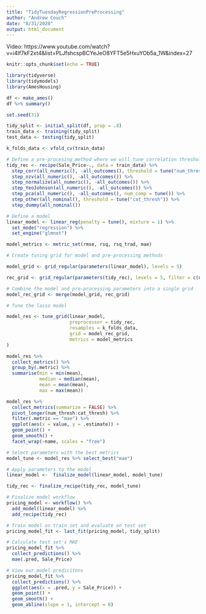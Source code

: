 ```yaml
---
title: "TidyTuesdayRegressionPreProcessing"
author: "Andrew Couch"
date: "8/31/2020"
output: html_document
---
```


Video: https://www.youtube.com/watch?v=i4If7kF2xt4&list=PLJfshcspBCYeJeO8YFT5e5HxuYOb5a_1W&index=27

```r
knitr::opts_chunk$set(echo = TRUE)
```
```r
library(tidyverse)
library(tidymodels)
library(AmesHousing)

df <- make_ames()
df %>% summary()
```

```r
set.seed(31)

tidy_split <- initial_split(df, prop = .8)
train_data <- training(tidy_split)
test_data <- testing(tidy_split)

k_folds_data <- vfold_cv(train_data)

```


```r
# Define a pre-procesing method where we will tune correlation threshold, number of pca components, and lumping threshold
tidy_rec <- recipe(Sale_Price~., data = train_data) %>% 
  step_corr(all_numeric(), -all_outcomes(), threshold = tune("num_thresh")) %>% 
  step_nzv(all_numeric(), -all_outcomes()) %>% 
  step_normalize(all_numeric(), -all_outcomes()) %>% 
  step_YeoJohnson(all_numeric(), -all_outcomes()) %>% 
  step_pca(all_numeric(), -all_outcomes(), num_comp = tune()) %>% 
  step_other(all_nominal(), threshold = tune("cat_thresh")) %>% 
  step_dummy(all_nominal())
```

```r
# Define a model
linear_model <- linear_reg(penalty = tune(), mixture = 1) %>% 
  set_mode("regression") %>% 
  set_engine("glmnet")

model_metrics <- metric_set(rmse, rsq, rsq_trad, mae)
```

```r
# Create tuning grid for model and pre-processing methods 

model_grid <- grid_regular(parameters(linear_model), levels = 5)

rec_grid <- grid_regular(parameters(tidy_rec), levels = 5, filter = c(num_thresh > .7 & cat_thresh > .01))

# Combine the model and pre-processing parameters into a single grid 
model_rec_grid <- merge(model_grid, rec_grid)
```


```r
# Tune the lasso model

model_res <- tune_grid(linear_model,
                       preprocessor = tidy_rec,
                       resamples = k_folds_data,
                       grid = model_rec_grid,
                       metrics = model_metrics
)

```

```r
model_res %>% 
  collect_metrics() %>% 
  group_by(.metric) %>% 
  summarise(min = min(mean),
            median = median(mean),
            mean = mean(mean),
            max = max(mean))
```

```r
model_res %>% 
  collect_metrics(summarize = FALSE) %>% 
  pivot_longer(num_thresh:cat_thresh) %>% 
  filter(.metric == "mae") %>% 
  ggplot(aes(x = value, y = .estimate)) + 
  geom_point() + 
  geom_smooth() + 
  facet_wrap(~name, scales = "free")
```


```r
# Select parameters with the best metrics 
model_tune <- model_res %>% select_best("mae")
```


```r
# Apply parameters to the model
linear_model <-  finalize_model(linear_model, model_tune)

tidy_rec <- finalize_recipe(tidy_rec, model_tune)

```


```r
# Finalize model workflow
pricing_model <- workflow() %>% 
  add_model(linear_model) %>% 
  add_recipe(tidy_rec)

# Train model on train set and evaluate on test set 
pricing_model_fit <- last_fit(pricing_model, tidy_split)

# Calculate test set's MAE
pricing_model_fit %>% 
  collect_predictions() %>% 
  mae(.pred, Sale_Price)
```

```r
# View our model predicitons 
pricing_model_fit %>% 
  collect_predictions() %>% 
  ggplot(aes(x = .pred, y = Sale_Price)) + 
  geom_point() + 
  geom_smooth() + 
  geom_abline(slope = 1, intercept = 0)
```





































